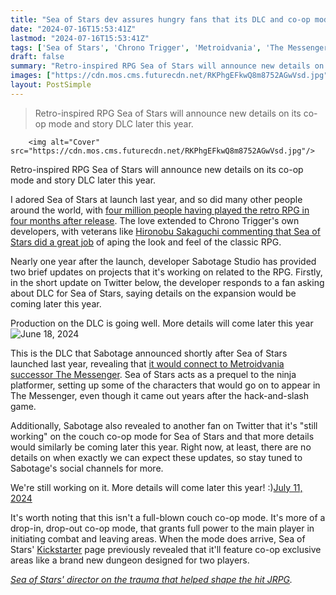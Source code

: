 ```yaml
---
title: "Sea of Stars dev assures hungry fans that its DLC and co-op mode are 'going well' and details will come this year, as 2023's best throwback RPG gets even better"
date: "2024-07-16T15:53:41Z"
lastmod: "2024-07-16T15:53:41Z"
tags: ['Sea of Stars', 'Chrono Trigger', 'Metroidvania', 'The Messenger', 'JRPG', 'RPG']
draft: false
summary: "Retro-inspired RPG Sea of Stars will announce new details on its co-op mode and story DLC later this year."
images: ["https://cdn.mos.cms.futurecdn.net/RKPhgEFkwQ8m8752AGwVsd.jpg"]
layout: PostSimple
---
```

> Retro-inspired RPG Sea of Stars will announce new details on its co-op mode and story DLC later this year.


        <img alt="Cover" src="https://cdn.mos.cms.futurecdn.net/RKPhgEFkwQ8m8752AGwVsd.jpg"/>
        
Retro-inspired RPG Sea of Stars will announce new details on its co-op mode and story DLC later this year.

I adored Sea of Stars at launch last year, and so did many other people around the world, with [four million people having played the retro RPG in four months after release](https://www.gamesradar.com/sea-of-stars-one-of-our-favorite-jrpgs-of-the-year-has-been-played-by-over-4-million-people-in-under-4-months/). The love extended to Chrono Trigger's own developers, with veterans like [Hironobu Sakaguchi commenting that Sea of Stars did a great job](https://www.gamesradar.com/chrono-triggers-creators-shower-sea-of-stars-with-praise-it-looks-great/) of aping the look and feel of the classic RPG.

Nearly one year after the launch, developer Sabotage Studio has provided two brief updates on projects that it's working on related to the RPG. Firstly, in the short update on Twitter below, the developer responds to a fan asking about DLC for Sea of Stars, saying details on the expansion would be coming later this year.

Production on the DLC is going well. More details will come later this year![June 18, 2024](https://twitter.com/seaofstarsgame/status/1803129972099260910)

This is the DLC that Sabotage announced shortly after Sea of Stars launched last year, revealing that [it would connect to Metroidvania successor The Messenger](https://www.gamesradar.com/our-favorite-jrpg-of-the-year-is-getting-dlc-that-links-to-its-metroidvania-predecessor/). Sea of Stars acts as a prequel to the ninja platformer, setting up some of the characters that would go on to appear in The Messenger, even though it came out years after the hack-and-slash game.

Additionally, Sabotage also revealed to another fan on Twitter that it's "still working" on the couch co-op mode for Sea of Stars and that more details would similarly be coming later this year. Right now, at least, there are no details on when exactly we can expect these updates, so stay tuned to Sabotage's social channels for more.

We're still working on it. More details will come later this year! :)[July 11, 2024](https://twitter.com/seaofstarsgame/status/1811445184917320071)

It's worth noting that this isn't a full-blown couch co-op mode. It's more of a drop-in, drop-out co-op mode, that grants full power to the main player in initiating combat and leaving areas. When the mode does arrive, Sea of Stars' [Kickstarter](https://www.kickstarter.com/projects/sabotagestudio/sea-of-stars/posts/2790180) page previously revealed that it'll feature co-op exclusive areas like a brand new dungeon designed for two players. 

[<em>Sea of Stars' director on the trauma that helped shape the hit JRPG</em>](https://www.gamesradar.com/sea-of-stars-director-on-the-trauma-that-helped-shape-the-hit-jrpg/)*.*
        